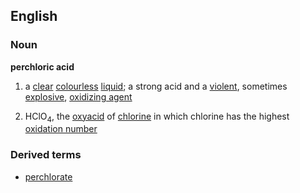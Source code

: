==English==
===Noun===
'''perchloric acid'''
#a [[clear]] [[colourless]] [[liquid]]; a strong acid and a [[violent]], sometimes [[explosive]], [[oxidizing agent]]
#{{chemistry}} HClO<sub>4</sub>, the [[oxyacid]] of [[chlorine]] in which chlorine has the highest [[oxidation number]]

===Derived terms===
*[[perchlorate]]